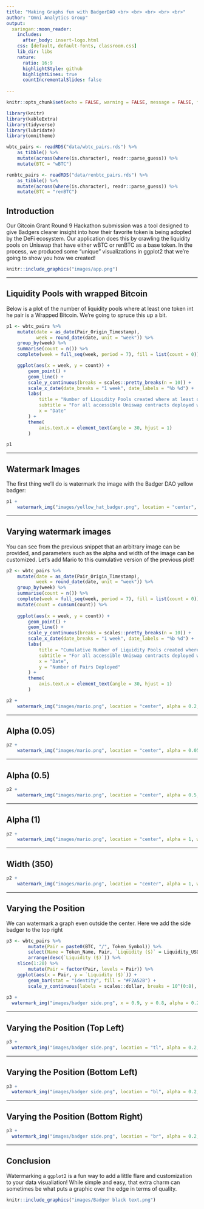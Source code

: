 ```yaml
---
title: "Making Graphs fun with BadgerDAO <br> <br> <br> <br> <br>"
author: "Omni Analytics Group"
output:
  xaringan::moon_reader:
    includes:
      after_body: insert-logo.html
    css: [default, default-fonts, classroom.css]
    lib_dir: libs
    nature:
      ratio: 16:9
      highlightStyle: github
      highlightLines: true
      countIncrementalSlides: false
      
---
```


```r
knitr::opts_chunk$set(echo = FALSE, warning = FALSE, message = FALSE, fig.align = "center")

library(knitr)
library(kableExtra)
library(tidyverse)
library(lubridate)
library(omnitheme)

wbtc_pairs <- readRDS("data/wbtc_pairs.rds") %>%
    as_tibble() %>%
    mutate(across(where(is.character), readr::parse_guess)) %>%
    mutate(BTC = "wBTC")

renbtc_pairs <- readRDS("data/renbtc_pairs.rds") %>%
    as_tibble() %>%
    mutate(across(where(is.character), readr::parse_guess)) %>%
    mutate(BTC = "renBTC")
```

## Introduction

Our Gitcoin Grant Round 9 Hackathon submission was a tool designed to give Badgers clearer insight into how their favorite token is being adopted by the DeFi ecosystem. Our application does this by crawling the liquidity pools on Uniswap that have either wBTC or renBTC as a base token. In the process, we produced some "unique" visualizations in ggplot2 that we're going to show you how we created!

```r
knitr::include_graphics("images/app.png")
```

---

## Liquidity Pools with wrapped Bitcoin

Below is a plot of the number of liquidity pools where at least one token int he pair is a Wrapped Bitcoin. We're going to spruce this up a bit.

```r
p1 <- wbtc_pairs %>%
    mutate(date = as_date(Pair_Origin_Timestamp),
           week = round_date(date, unit = "week")) %>%
    group_by(week) %>%
    summarise(count = n()) %>%
    complete(week = full_seq(week, period = 7), fill = list(count = 0)) %>%

    ggplot(aes(x = week, y = count)) +
        geom_point() +
        geom_line() +
        scale_y_continuous(breaks = scales::pretty_breaks(n = 10)) +
        scale_x_date(date_breaks = "1 week", date_labels = "%b %d") +
        labs(
            title = "Number of Liquidity Pools created where at least one token in the pair is a wrapped Bitcoin",
            subtitle = "For all accessible Uniswap contracts deployed with wBTC as a token",
            x = "Date"
        ) +
        theme(
            axis.text.x = element_text(angle = 30, hjust = 1)
        ) 

p1
```

---

## Watermark Images

The first thing we'll do is watermark the image with the Badger DAO yellow badger:

```r
p1 + 
    watermark_img("images/yellow_hat_badger.png", location = "center", alpha = 0.1, width = 120)
```

---

## Varying watermark images

You can see from the previous snippet that an arbitrary image can be provided, and parameters such as the alpha and width of the image can be customized. Let's add Mario to this cumulative version of the previous plot!

```r
p2 <- wbtc_pairs %>%
    mutate(date = as_date(Pair_Origin_Timestamp),
           week = round_date(date, unit = "week")) %>%
    group_by(week) %>%
    summarise(count = n()) %>%
    complete(week = full_seq(week, period = 7), fill = list(count = 0)) %>%
    mutate(count = cumsum(count)) %>%
        
    ggplot(aes(x = week, y = count)) +
        geom_point() +
        geom_line() +
        scale_y_continuous(breaks = scales::pretty_breaks(n = 10)) +
        scale_x_date(date_breaks = "1 week", date_labels = "%b %d") +
        labs(
            title = "Cumulative Number of Liquidity Pools created where at least one token in the pair is a wrapped Bitcoin",
            subtitle = "For all accessible Uniswap contracts deployed with either renBTC or wBTC as a token",
            x = "Date",
            y = "Number of Pairs Deployed"
        ) +
        theme(
            axis.text.x = element_text(angle = 30, hjust = 1)
        )

p2 +
    watermark_img("images/mario.png", location = "center", alpha = 0.2, width = 150)
```

---

## Alpha (0.05)

```r
p2 +
    watermark_img("images/mario.png", location = "center", alpha = 0.05, width = 150)
```

---


## Alpha (0.5)

```r
p2 +
    watermark_img("images/mario.png", location = "center", alpha = 0.5, width = 150)
```

---

## Alpha (1)

```r
p2 +
    watermark_img("images/mario.png", location = "center", alpha = 1, width = 150)
```

---

## Width (350)

```r
p2 +
    watermark_img("images/mario.png", location = "center", alpha = 1, width = 350)
```

---

## Varying the Position

We can watermark a graph even outside the center. Here we add the side badger to the top right

```r
p3 <- wbtc_pairs %>%
        mutate(Pair = paste0(BTC, "/", Token_Symbol)) %>%
        select(Name = Token_Name, Pair, `Liquidity ($)` = Liquidity_USD, `# of Transactions` = Pair_Tx_Count) %>%
        arrange(desc(`Liquidity ($)`)) %>%
    slice(1:20) %>%
        mutate(Pair = factor(Pair, levels = Pair)) %>%
    ggplot(aes(x = Pair, y = `Liquidity ($)`)) +
        geom_bar(stat = "identity", fill = "#F2A52B") +
        scale_y_continuous(labels = scales::dollar, breaks = 10^(0:8), trans=scales::pseudo_log_trans(base = 10))
  
p3 +
  watermark_img("images/badger side.png", x = 0.9, y = 0.8, alpha = 0.2, width = 100)
```

---

## Varying the Position (Top Left)

```r
p3 +
  watermark_img("images/badger side.png", location = "tl", alpha = 0.2, width = 100)
```

---

## Varying the Position (Bottom Left)

```r
p3 +
  watermark_img("images/badger side.png", location = "bl", alpha = 0.2, width = 100)
```

---

## Varying the Position (Bottom Right)

```r
p3 +
  watermark_img("images/badger side.png", location = "br", alpha = 0.2, width = 100)
```

---

## Conclusion

Watermarking a `ggplot2` is a fun way to add a little flare and customization to your data visualiation! While simple and easy, that extra charm can sometimes be what puts a graphic over the edge in terms of quality.

```r
knitr::include_graphics("images/Badger black text.png")
```


